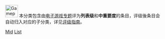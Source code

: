[[Image:Gamepad.svg|40px]] 本分类包含由[[Wikipedia:电子游戏专题|电子游戏专题]]评为'''列表级'''和'''中重要度'''的条目，评级後条目会自动归入对应的子分类，详见[[Wikipedia:电子游戏专题/评级|评级指南]]。

[[Category:列表级电子游戏条目|Mid]]
[[Category:中重要度电子游戏条目|List]]